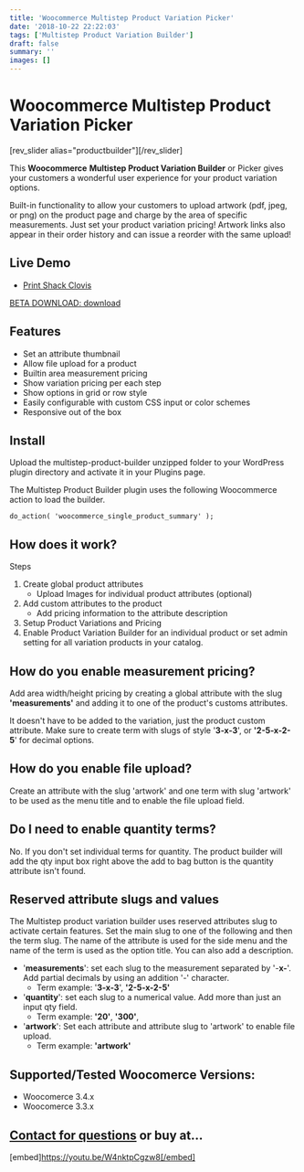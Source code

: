 ```yaml
---
title: 'Woocommerce Multistep Product Variation Picker'
date: '2018-10-22 22:22:03'
tags: ['Multistep Product Variation Builder']
draft: false
summary: ''
images: []
---
```


# Woocommerce Multistep Product Variation Picker

[rev_slider alias="productbuilder"][/rev_slider]

This **Woocommerce** **Multistep Product Variation Builder** or Picker gives your customers a wonderful user experience for your product variation options. 

Built-in functionality to allow your customers to upload artwork (pdf, jpeg, or png) on the product page and charge by the area of specific measurements. Just set your product variation pricing! Artwork links also appear in their order history and can issue a reorder with the same upload!

## Live Demo

- [Print Shack Clovis](https://www.printshackclovis.com/store/)

[BETA DOWNLOAD: download](https://www.dropbox.com/s/11cao3w520xcsyi/wp-product-builder.zip?dl=0)

## Features

- Set an attribute thumbnail
- Allow file upload for a product
- Builtin area measurement pricing
- Show variation pricing per each step
- Show options in grid or row style
- Easily configurable with custom CSS input or color schemes
- Responsive out of the box

## Install

Upload the multistep-product-builder unzipped folder to your WordPress plugin directory and activate it in your Plugins page.

The Multistep Product Builder plugin uses the following Woocommerce action to load the builder.

```
do_action( 'woocommerce_single_product_summary' );
```

## How does it work?

Steps

1. Create global product attributes
    - Upload Images for individual product attributes (optional)
2. Add custom attributes to the product
    - Add pricing information to the attribute description
3. Setup Product Variations and Pricing
4. Enable Product Variation Builder for an individual product or set admin setting for all variation products in your catalog.

## How do you enable measurement pricing?

Add area width/height pricing by creating a global attribute with the slug **'measurements'** and adding it to one of the product's customs attributes.

It doesn't have to be added to the variation, just the product custom attribute. Make sure to create term with slugs of style '**3-x-3**', or **'2-5-x-2-5**' for decimal options.

## How do you enable file upload?

Create an attribute with the slug 'artwork' and one term with slug 'artwork' to be used as the menu title and to enable the file upload field.

## Do I need to enable quantity terms?

No. If you don't set individual terms for quantity. The product builder will add the qty input box right above the add to bag button is the quantity attribute isn't found. 

## Reserved attribute slugs and values

The Multistep product variation builder uses reserved attributes slug to activate certain features. Set the main slug to one of the following and then the term slug. The name of the attribute is used for the side menu and the name of the term is used as the option title. You can also add a description.

- '**measurements**': set each slug to the measurement separated by '-**x-**'. Add partial decimals by using an addition '-' character.  
    - Term example: '**3-x-3**', **'2-5-x-2-5'**
- '**quantity**': set each slug to a numerical value. Add more than just an input qty field.
    - Term example: **'20'**, **'300'**,
- '**artwork**': Set each attribute and attribute slug to 'artwork' to enable file upload.
    - Term example: **'artwork'**

## Supported/Tested Woocomerce Versions:

- Woocomerce 3.4.x
- Woocomerce 3.3.x

## [Contact for questions](https://perezprogramming.com/contact/) or buy at...

[embed]https://youtu.be/W4nktpCgzw8[/embed] 